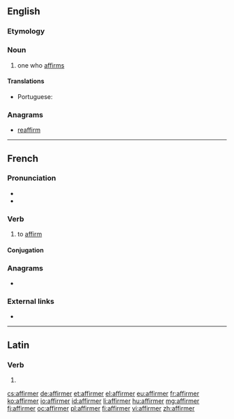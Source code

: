 ==English==

===Etymology===
{{suffix|affirm|er|id2=agent noun|lang=en}}

===Noun===
{{en-noun}}

# one who [[affirm]]s

====Translations====
{{trans-top|one who affirms}}
* Portuguese: {{t|pt|afirmador|m}}
{{trans-mid}}
{{trans-bottom}}

===Anagrams===
* [[reaffirm#English|reaffirm]]

----

==French==

===Pronunciation===
* {{audio|Fr-affirmer.ogg|Audio|lang=fr}}
* {{IPA|/a.fiʁ.me/|lang=fr}}

===Verb===
{{fr-verb}}

# to [[affirm]]

====Conjugation====
{{fr-conj-auto}}

===Anagrams===
* {{l|fr|raffermi}}

===External links===
* {{R:TLFi}}

----

==Latin==

===Verb===
{{la-verb-form|affirmer}}

# {{inflection of|affirmō||1|s|pres|pasv|subj|lang=la}}

[[cs:affirmer]]
[[de:affirmer]]
[[et:affirmer]]
[[el:affirmer]]
[[eu:affirmer]]
[[fr:affirmer]]
[[ko:affirmer]]
[[io:affirmer]]
[[id:affirmer]]
[[li:affirmer]]
[[hu:affirmer]]
[[mg:affirmer]]
[[fj:affirmer]]
[[oc:affirmer]]
[[pl:affirmer]]
[[fi:affirmer]]
[[vi:affirmer]]
[[zh:affirmer]]